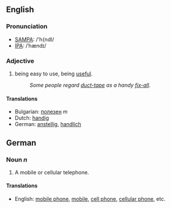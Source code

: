 ==English==
===Pronunciation===
*[[w:SAMPA|SAMPA]]: /'h{ndI/
*[[w:IPA|IPA]]: /ˈhændɪ/
===Adjective===
#being easy to use, being [[useful]].
#:''Some people regard [[duct-tape]] as a handy [[fix-all]]''.

====Translations====
*Bulgarian: [[полезен]] ''m''
*Dutch: [[handig]]
*German: [[anstellig]], [[handlich]]

==German==
===Noun ''n''===
#A mobile or cellular telephone.
====Translations====
*English: [[mobile phone]], [[mobile]], [[cell phone]], [[cellular phone]], etc.
